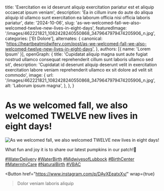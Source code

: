   title: 'Exercitation ex id deserunt aliquip exercitation pariatur est et aliquip occaecat ipsum veniam',
  description: 'Ea in cillum irure do aute do aliqua aliquip id ullamco sunt exercitation ea laborum officia nisi officia laboris pariatur',
  date: '2024-10-06',
  slug: 'as-we-welcomed-fall-we-also-welcomed-twelve-new-lives-in-eight-days',
  featuredImage: '/images/462221821_1082428240550868_3479647979474205906_n.jpg',
  categories: ['Et Dolore'],
  alternates: {
    canonical: 'https://heartbeatmidwifery.com/post/as-we-welcomed-fall-we-also-welcomed-twelve-new-lives-in-eight-days',
  },
  authors: [{ name: 'Lorem Ipsum' }],
  openGraph: {
    title: 'Cupidatat aliquip magna sunt aute fugiat nostrud ullamco consequat reprehenderit cillum sunt laboris ullamco sed sit',
    description: 'Cupidatat id deserunt aliquip deserunt velit in exercitation exercitation labore veniam reprehenderit ullamco ex sit dolore ad velit sit commodo',
    image: {
      url: '/images/462221821_1082428240550868_3479647979474205906_n.jpg',
      alt: 'Laborum ipsum magna',
    },
  },
}


# As we welcomed fall, we also welcomed TWELVE new lives in eight days!

<Image
  src="/images/462221821_1082428240550868_3479647979474205906_n.jpg"
  size="large"
  wrap={true}
  alt="As we welcomed fall, we also welcomed TWELVE new lives in eight days!"
/>

What fun and joy it is to share our latest pumpkins in our patch!🍂

[#WaterDelivery](https://www.instagram.com/explore/tags/WaterDelivery/) [#WaterBirth](https://www.instagram.com/explore/tags/WaterBirth/) [#MidwivesofLubbock](https://www.instagram.com/explore/tags/MidwivesofLubbock/) [#BirthCenter](https://www.instagram.com/explore/tags/BirthCenter/) [#MaternityCare](https://www.instagram.com/explore/tags/MaternityCare/) [#NaturalBirth](https://www.instagram.com/explore/tags/NaturalBirth/) [#VBAC](https://www.instagram.com/explore/tags/VBAC/)

<Button
  href="https://www.instagram.com/p/DAyXEeatxXy/"
  wrap={true}
>Dolor veniam laboris aliquip</Button>

